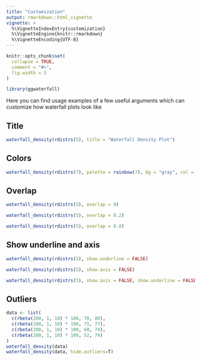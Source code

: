 ```yaml
---
title: "Customization"
output: rmarkdown::html_vignette
vignette: >
  %\VignetteIndexEntry{customization}
  %\VignetteEngine{knitr::rmarkdown}
  %\VignetteEncoding{UTF-8}
---
```


```r
knitr::opts_chunk$set(
  collapse = TRUE,
  comment = "#>",
  fig.width = 5
)
```

```r
library(ggwaterfall)
```

Here you can find usage examples of a few useful arguments which can customize
how waterfall plots look like

## Title

```r
waterfall_density(rdistrs(5), title = "Waterfall Density Plot")
```

## Colors

```r
waterfall_density(rdistrs(7), palette = rainbow(7), bg = "gray", col = "blue")
```

## Overlap

```r
waterfall_density(rdistrs(5), overlap = 0)
```

```r
waterfall_density(rdistrs(5), overlap = 0.2)
```

```r
waterfall_density(rdistrs(5), overlap = 0.8)
```

## Show underline and axis

```r
waterfall_density(rdistrs(5), show.underline = FALSE)
```

```r
waterfall_density(rdistrs(5), show.axis = FALSE)
```

```r
waterfall_density(rdistrs(5), show.axis = FALSE, show.underline = FALSE)
```

## Outliers

```r
data <- list(
  c(rbeta(200, 1, 10) * 100, 70, 80),
  c(rbeta(200, 1, 10) * 100, 75, 77),
  c(rbeta(200, 1, 10) * 100, 60, 74),
  c(rbeta(200, 1, 10) * 100, 52, 79)
)
waterfall_density(data)
waterfall_density(data, hide.outliers=T)
```